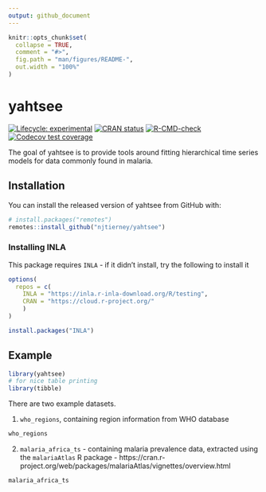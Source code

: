 ```yaml
---
output: github_document
---
```


<!-- README.md is generated from README.Rmd. Please edit that file -->

```r
knitr::opts_chunk$set(
  collapse = TRUE,
  comment = "#>",
  fig.path = "man/figures/README-",
  out.width = "100%"
)
```

# yahtsee

<!-- badges: start -->
[![Lifecycle: experimental](https://img.shields.io/badge/lifecycle-experimental-orange.svg)](https://lifecycle.r-lib.org/articles/stages.html#experimental)
[![CRAN status](https://www.r-pkg.org/badges/version/yahtsee)](https://CRAN.R-project.org/package=yahtsee)
[![R-CMD-check](https://github.com/njtierney/yahtsee/workflows/R-CMD-check/badge.svg)](https://github.com/njtierney/yahtsee/actions)
[![Codecov test coverage](https://codecov.io/gh/njtierney/yahtsee/branch/main/graph/badge.svg)](https://codecov.io/gh/njtierney/yahtsee?branch=main)
<!-- badges: end -->

The goal of yahtsee is to provide tools around fitting hierarchical time series models for data commonly found in malaria.

## Installation

You can install the released version of yahtsee from GitHub with:

``` r
# install.packages("remotes")
remotes::install_github("njtierney/yahtsee")
```

### Installing INLA

This package requires `INLA` - if it didn't install, try the following to install it

```r
options(
  repos = c(
    INLA = "https://inla.r-inla-download.org/R/testing",
    CRAN = "https://cloud.r-project.org/"
    )
)

install.packages("INLA")
```

## Example

```r
library(yahtsee)
# for nice table printing
library(tibble)
```


There are two example datasets.

1. `who_regions`, containing region information from WHO database

```r
who_regions
```

2. `malaria_africa_ts` - containing malaria prevalence data, extracted using the `malariaAtlas` R package - https://cran.r-project.org/web/packages/malariaAtlas/vignettes/overview.html

```r
malaria_africa_ts
```

